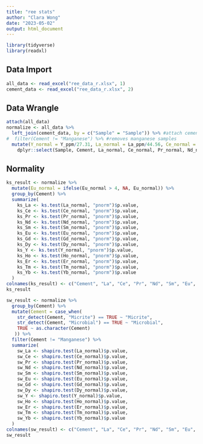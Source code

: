 ```yaml
---
title: "ree stats"
author: "Clara Wong"
date: "2023-05-02"
output: html_document
---
```


```r
library(tidyverse)
library(readxl)
```

## Data Import
```r
all_data <- read_excel("ree_data_r.xlsx", 1)
cement_data <- read_excel("ree_data_r.xlsx", 2)
```

## Data Wrangle
```r
attach(all_data)
normalize <- all_data %>%
  left_join(cement_data, by = c("Sample" = "Sample")) %>% #attach cement to each observation
#  filter(Cement != "Manganese") %>% #removes manganese samples
  mutate(Y_normal = Y_ppm/27.31, La_normal = La_ppm/44.56, Ce_normal = Ce_ppm/88.25, Pr_normal = Pr_ppm/10.15, Nd_normal = Nd_ppm/37.32, Sm_normal = Sm_ppm/6.884, Eu_normal = Eu_ppm/1.215, Gd_normal = Gd_ppm/6.043, Dy_normal = Dy_ppm/5.325, Ho_normal = Ho_ppm/1.052, Er_normal = Er_ppm/3.075, Tm_normal = Tm_ppm/0.4510, Yb_normal = Yb_ppm/3.012, Lu_normal = Lu_ppm/0.4386) %>% #normalize values using PAAS data from Pourmand et al. 2012
    dplyr::select(Sample, Cement, La_normal, Ce_normal, Pr_normal, Nd_normal, Sm_normal, Eu_normal, Gd_normal,Dy_normal, Y_normal, Ho_normal, Er_normal, Tm_normal, Yb_normal)#filter out non normalized values and Lu
```

## Normality
```r
ks_result <- normalize %>%
  mutate(Eu_normal = ifelse(Eu_normal > 4, NA, Eu_normal)) %>%
  group_by(Cement) %>%
  summarize(
    ks_La <- ks.test(La_normal, "pnorm")$p.value,
    ks_Ce <- ks.test(Ce_normal, "pnorm")$p.value,
    ks_Pr <- ks.test(Pr_normal, "pnorm")$p.value,
    ks_Nd <- ks.test(Nd_normal, "pnorm")$p.value,
    ks_Sm <- ks.test(Sm_normal, "pnorm")$p.value,
    ks_Eu <- ks.test(Eu_normal, "pnorm")$p.value,
    ks_Gd <- ks.test(Gd_normal, "pnorm")$p.value,
    ks_Dy <- ks.test(Dy_normal, "pnorm")$p.value,
    ks_Y <- ks.test(Y_normal, "pnorm")$p.value,
    ks_Ho <- ks.test(Ho_normal, "pnorm")$p.value,
    ks_Er <- ks.test(Er_normal, "pnorm")$p.value,
    ks_Tm <- ks.test(Tm_normal, "pnorm")$p.value,
    ks_Yb <- ks.test(Yb_normal, "pnorm")$p.value
  )
colnames(ks_result) <- c("Cement", "La", "Ce", "Pr", "Nd", "Sm", "Eu", "Gd", "Dy", "Y", "Ho", "Er", "Tm", "Yb")
ks_result
```

```r
sw_result <- normalize %>%
  group_by(Cement) %>%
  mutate(Cement = case_when(
    str_detect(Cement, "Micrite") == TRUE ~ "Micrite",
    str_detect(Cement, "Microbial") == TRUE ~ "Microbial",
    TRUE ~ as.character(Cement)
   )) %>%
  filter(Cement != "Manganese") %>%
  summarize(
    sw_La <- shapiro.test(La_normal)$p.value,
    sw_Ce <- shapiro.test(Ce_normal)$p.value,
    sw_Pr <- shapiro.test(Pr_normal)$p.value,
    sw_Nd <- shapiro.test(Nd_normal)$p.value,
    sw_Sm <- shapiro.test(Sm_normal)$p.value,
    sw_Eu <- shapiro.test(Eu_normal)$p.value,
    sw_Gd <- shapiro.test(Gd_normal)$p.value,
    sw_Dy <- shapiro.test(Dy_normal)$p.value,
    sw_Y <- shapiro.test(Y_normal)$p.value,
    sw_Ho <- shapiro.test(Ho_normal)$p.value,
    sw_Er <- shapiro.test(Er_normal)$p.value,
    sw_Tm <- shapiro.test(Tm_normal)$p.value,
    sw_Yb <- shapiro.test(Yb_normal)$p.value
  )
colnames(sw_result) <- c("Cement", "La", "Ce", "Pr", "Nd", "Sm", "Eu", "Gd", "Dy", "Y", "Ho", "Er", "Tm", "Yb")
sw_result
```
